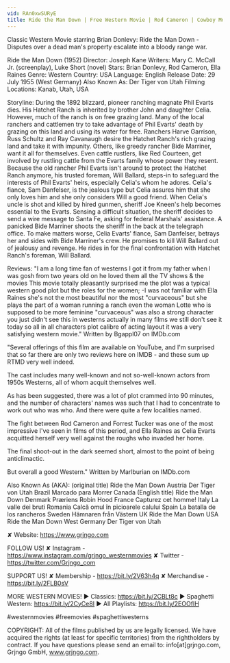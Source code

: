 ```yaml
---
vid: RAn0xwSURyE
title: Ride the Man Down | Free Western Movie | Rod Cameron | Cowboy Movie
---
```


Classic Western Movie starring Brian Donlevy: Ride the Man Down - Disputes over a dead man's property escalate into a bloody range war.

Ride the Man Down (1952)
Director: Joseph Kane
Writers: Mary C. McCall Jr. (screenplay), Luke Short (novel)
Stars: Brian Donlevy, Rod Cameron, Ella Raines
Genre: Western 
Country: USA
Language: English
Release Date: 29 July 1955 (West Germany) 
Also Known As: Der Tiger von Utah 
Filming Locations: Kanab, Utah, USA

Storyline:
During the 1892 blizzard, pioneer ranching magnate Phil Evarts dies. His Hatchet Ranch is inherited by brother John and daughter Celia. However, much of the ranch is on free grazing land. Many of the local ranchers and cattlemen try to take advantage of Phil Evarts' death by grazing on this land and using its water for free. Ranchers Harve Garrison, Russ Schultz and Ray Cavanaugh desire the Hatchet Ranch's rich grazing land and take it with impunity. Others, like greedy rancher Bide Marriner, want it all for themselves. Even cattle rustlers, like Red Courteen, get involved by rustling cattle from the Evarts family whose power they resent. Because the old rancher Phil Evarts isn't around to protect the Hatchet Ranch anymore, his trusted foreman, Will Ballard, steps-in to safeguard the interests of Phil Evarts' heirs, especially Celia's whom he adores. Celia's fiance, Sam Danfelser, is the jealous type but Celia assures him that she only loves him and she only considers Will a good friend. When Celia's uncle is shot and killed by hired gunmen, sheriff Joe Kneen's help becomes essential to the Evarts. Sensing a difficult situation, the sheriff decides to send a wire message to Santa Fe, asking for federal Marshals' assistance. A panicked Bide Marriner shoots the sheriff in the back at the telegraph office. To make matters worse, Celia Evarts' fiance, Sam Danfelser, betrays her and sides with Bide Marriner's crew. He promises to kill Will Ballard out of jealousy and revenge. He rides in for the final confrontation with Hatchet Ranch's foreman, Will Ballard.

Reviews:
"I am a long time fan of westerns I got it from my father when I was gosh from two years old on he loved them all the TV shows & the movies This movie totally pleasantly surprised me the plot was a typical western good plot but the roles for the women; -I was not familiar with Ella Raines she's not the most beautiful nor the most "curvaceous" but she plays the part of a woman running a ranch even the woman Lotte who is supposed to be more feminine "curvaceous" was also a strong character you just didn't see this in westerns actually in many films we still don't see it today so all in all characters plot calibre of acting layout it was a very satisfying western movie." Written by Bgappl07 on IMDb.com 

"Several offerings of this film are available on YouTube, and I'm surprised that so far there are only two reviews here on IMDB - and these sum up RTMD very well indeed.

The cast includes many well-known and not so-well-known actors from 1950s Westerns, all of whom acquit themselves well.

As has been suggested, there was a lot of plot crammed into 90 minutes, and the number of characters' names was such that I had to concentrate to work out who was who. And there were quite a few localities named.

The fight between Rod Cameron and Forrest Tucker was one of the most impressive I've seen in films of this period, and Ella Raines as Celia Evarts acquitted herself very well against the roughs who invaded her home.

The final shoot-out in the dark seemed short, almost to the point of being anticlimactic.

But overall a good Western." Written by Marlburian on IMDb.com 

Also Known As (AKA):
(original title) Ride the Man Down
Austria Der Tiger von Utah
Brazil Marcado para Morrer
Canada (English title) Ride the Man Down
Denmark Præriens Robin Hood
France Capturez cet homme!
Italy La valle dei bruti
Romania Calcă omul în picioarele calului
Spain La batalla de los rancheros
Sweden Hämnaren från Västern
UK Ride the Man Down
USA Ride the Man Down
West Germany Der Tiger von Utah

✘ Website: https://www.grjngo.com

FOLLOW US!
✘ Instagram - https://www.instagram.com/grjngo_westernmovies
✘ Twitter - https://twitter.com/Grjngo_com

SUPPORT US!
✘ Membership - https://bit.ly/2V63h4q
✘ Merchandise - https://bit.ly/2FLB0sV

MORE WESTERN MOVIES! 
► Classics: https://bit.ly/2CBLt8c 
► Spaghetti Western: https://bit.ly/2CyCe8I 
► All Playlists: https://bit.ly/2EOOfIH 

#westernmovies #freemovies #spaghettiwesterns

COPYRIGHT: All of the films published by us are legally licensed. We have acquired the rights (at least for specific territories) from the rightholders by contract. If you have questions please send an email to: info[at]grjngo.com, Grjngo GmbH, www.grjngo.com.